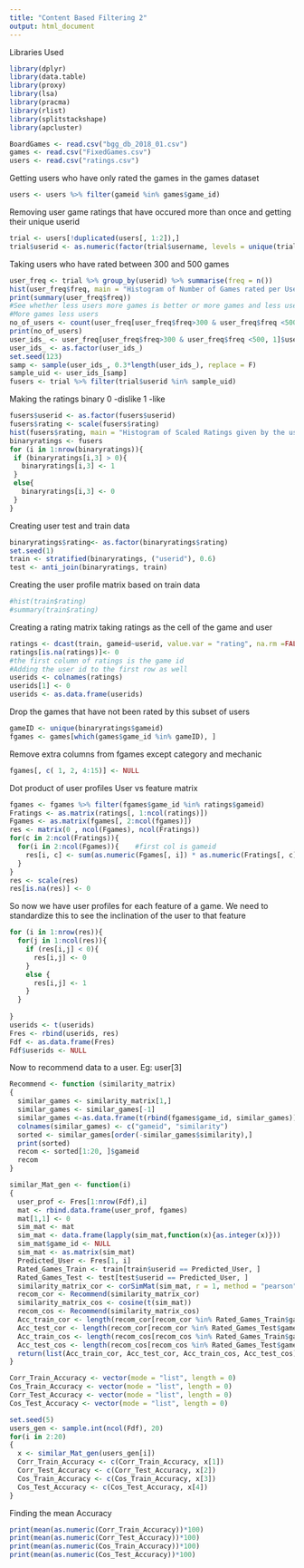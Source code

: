 ```yaml
---
title: "Content Based Filtering 2"
output: html_document
---
```

Libraries Used
```r
library(dplyr)
library(data.table)
library(proxy)
library(lsa)
library(pracma)
library(rlist)
library(splitstackshape)
library(apcluster)
```

```r
BoardGames <- read.csv("bgg_db_2018_01.csv")
games <- read.csv("FixedGames.csv")
users <- read.csv("ratings.csv")
```
Getting users who have only rated the games in the games dataset
```r
users <- users %>% filter(gameid %in% games$game_id)
```
Removing user game ratings that have occured more than once and getting their unique userid
```r
trial <- users[!duplicated(users[, 1:2]),]
trial$userid <- as.numeric(factor(trial$username, levels = unique(trial$username)))
```
Taking users who have rated between 300 and 500 games
```r
user_freq <- trial %>% group_by(userid) %>% summarise(freq = n())
hist(user_freq$freq, main = "Histogram of Number of Games rated per User", xlab = "Games rated per user", ylab = "Frequeny")
print(summary(user_freq$freq))
#See whether less users more games is better or more games and less users
#More games less users
no_of_users <- count(user_freq[user_freq$freq>300 & user_freq$freq <500, 1])
print(no_of_users)
user_ids_ <- user_freq[user_freq$freq>300 & user_freq$freq <500, 1]$userid
user_ids_ <- as.factor(user_ids_)
set.seed(123)
samp <- sample(user_ids_, 0.3*length(user_ids_), replace = F)
sample_uid <- user_ids_[samp]
fusers <- trial %>% filter(trial$userid %in% sample_uid)
```

Making the ratings binary 0 -dislike 1 -like
```r
fusers$userid <- as.factor(fusers$userid)
fusers$rating <- scale(fusers$rating)
hist(fusers$rating, main = "Histogram of Scaled Ratings given by the users", xlab = "Scaled Rating", ylab = "No. of users")
binaryratings <- fusers
for (i in 1:nrow(binaryratings)){
 if (binaryratings[i,3] > 0){
   binaryratings[i,3] <- 1
 }
 else{
   binaryratings[i,3] <- 0
 }
}
```
Creating user test and train data
```r
binaryratings$rating<- as.factor(binaryratings$rating)
set.seed(1)
train <- stratified(binaryratings, ("userid"), 0.6)
test <- anti_join(binaryratings, train)
```

Creating the user profile matrix based on train data
```r
#hist(train$rating)
#summary(train$rating)
```
Creating a rating matrix taking ratings as the cell of the game and user
```r
ratings <- dcast(train, gameid~userid, value.var = "rating", na.rm =FALSE)
ratings[is.na(ratings)]<- 0
#the first column of ratings is the game id
#Adding the user id to the first row as well
userids <- colnames(ratings)
userids[1] <- 0
userids <- as.data.frame(userids)

```
Drop the games that have not been rated by this subset of users
```r
gameID <- unique(binaryratings$gameid)
fgames <- games[which(games$game_id %in% gameID), ]
```
Remove extra columns from fgames except category and mechanic
```r
fgames[, c( 1, 2, 4:15)] <- NULL
```
Dot product of user profiles
User vs feature matrix
```r
fgames <- fgames %>% filter(fgames$game_id %in% ratings$gameid)
Fratings <- as.matrix(ratings[, 1:ncol(ratings)])
Fgames <- as.matrix(fgames[, 2:ncol(fgames)])
res <- matrix(0 , ncol(Fgames), ncol(Fratings))
for(c in 2:ncol(Fratings)){
  for(i in 2:ncol(Fgames)){    #first col is gameid
    res[i, c] <- sum(as.numeric(Fgames[, i]) * as.numeric(Fratings[, c]))
  }
}
res <- scale(res)
res[is.na(res)] <- 0
```
So now we have user profiles for each feature of a game. We need to standardize this to see the inclination of the user to that feature
```r
for (i in 1:nrow(res)){
  for(j in 1:ncol(res)){
    if (res[i,j] < 0){
      res[i,j] <- 0
    }
    else {
      res[i,j] <- 1
    }
  }
  
}
userids <- t(userids)
Fres <- rbind(userids, res)
Fdf <- as.data.frame(Fres)
Fdf$userids <- NULL
```

Now to recommend data to a user.
Eg: user[3]
```r
Recommend <- function (similarity_matrix)
{
  similar_games <- similarity_matrix[1,]
  similar_games <- similar_games[-1]
  similar_games <-as.data.frame(t(rbind(fgames$game_id, similar_games)))
  colnames(similar_games) <- c("gameid", "similarity")
  sorted <- similar_games[order(-similar_games$similarity),]
  print(sorted)
  recom <- sorted[1:20, ]$gameid
  recom
}
```

```r
similar_Mat_gen <- function(i) 
{
  user_prof <- Fres[1:nrow(Fdf),i]
  mat <- rbind.data.frame(user_prof, fgames)
  mat[1,1] <- 0
  sim_mat <- mat
  sim_mat <- data.frame(lapply(sim_mat,function(x){as.integer(x)}))
  sim_mat$game_id <- NULL
  sim_mat <- as.matrix(sim_mat)
  Predicted_User <- Fres[1, i]
  Rated_Games_Train <- train[train$userid == Predicted_User, ]
  Rated_Games_Test <- test[test$userid == Predicted_User, ]
  similarity_matrix_cor <- corSimMat(sim_mat, r = 1, method = "pearson")
  recom_cor <- Recommend(similarity_matrix_cor)
  similarity_matrix_cos <- cosine(t(sim_mat))
  recom_cos <- Recommend(similarity_matrix_cos)
  Acc_train_cor <- length(recom_cor[recom_cor %in% Rated_Games_Train$gameid])/length(recom_cor)
  Acc_test_cor <- length(recom_cor[recom_cor %in% Rated_Games_Test$gameid])/length(recom_cor)
  Acc_train_cos <- length(recom_cos[recom_cos %in% Rated_Games_Train$gameid])/length(recom_cos)
  Acc_test_cos <- length(recom_cos[recom_cos %in% Rated_Games_Test$gameid])/length(recom_cos)
  return(list(Acc_train_cor, Acc_test_cor, Acc_train_cos, Acc_test_cos))
}
```

```r
Corr_Train_Accuracy <- vector(mode = "list", length = 0)
Cos_Train_Accuracy <- vector(mode = "list", length = 0)
Corr_Test_Accuracy <- vector(mode = "list", length = 0)
Cos_Test_Accuracy <- vector(mode = "list", length = 0)

set.seed(5)
users_gen <- sample.int(ncol(Fdf), 20)
for(i in 2:20)
{
  x <- similar_Mat_gen(users_gen[i])
  Corr_Train_Accuracy <- c(Corr_Train_Accuracy, x[1])
  Corr_Test_Accuracy <- c(Corr_Test_Accuracy, x[2])
  Cos_Train_Accuracy <- c(Cos_Train_Accuracy, x[3])
  Cos_Test_Accuracy <- c(Cos_Test_Accuracy, x[4])
}
```
Finding the mean Accuracy
```r
print(mean(as.numeric(Corr_Train_Accuracy))*100)
print(mean(as.numeric(Corr_Test_Accuracy))*100)
print(mean(as.numeric(Cos_Train_Accuracy))*100)
print(mean(as.numeric(Cos_Test_Accuracy))*100)
```

